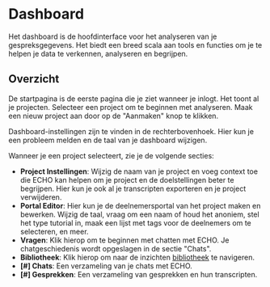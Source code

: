 # Dashboard

Het dashboard is de hoofdinterface voor het analyseren van je gespreksgegevens. Het biedt een breed scala aan tools en functies om je te helpen je data te verkennen, analyseren en begrijpen.

## Overzicht

De startpagina is de eerste pagina die je ziet wanneer je inlogt. Het toont al je projecten. Selecteer een project om te beginnen met analyseren. Maak een nieuw project aan door op de "Aanmaken" knop te klikken.

Dashboard-instellingen zijn te vinden in de rechterbovenhoek. Hier kun je een probleem melden en de taal van je dashboard wijzigen.

Wanneer je een project selecteert, zie je de volgende secties:

- **Project Instellingen**: Wijzig de naam van je project en voeg context toe die ECHO kan helpen om je project en de doelstellingen beter te begrijpen. Hier kun je ook al je transcripten exporteren en je project verwijderen.
- **Portal Editor**: Hier kun je de deelnemersportal van het project maken en bewerken. Wijzig de taal, vraag om een naam of houd het anoniem, stel het type tutorial in, maak een lijst met tags voor de deelnemers om te selecteren, en meer.
- **Vragen**: Klik hierop om te beginnen met chatten met ECHO. Je chatgeschiedenis wordt opgeslagen in de sectie "Chats".
- **Bibliotheek**: Klik hierop om naar de inzichten [bibliotheek](library) te navigeren.
- **[#] Chats**: Een verzameling van je chats met ECHO.
- **[#] Gesprekken**: Een verzameling van gesprekken en hun transcripten. 